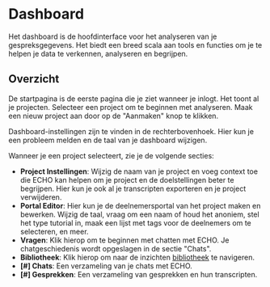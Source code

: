 # Dashboard

Het dashboard is de hoofdinterface voor het analyseren van je gespreksgegevens. Het biedt een breed scala aan tools en functies om je te helpen je data te verkennen, analyseren en begrijpen.

## Overzicht

De startpagina is de eerste pagina die je ziet wanneer je inlogt. Het toont al je projecten. Selecteer een project om te beginnen met analyseren. Maak een nieuw project aan door op de "Aanmaken" knop te klikken.

Dashboard-instellingen zijn te vinden in de rechterbovenhoek. Hier kun je een probleem melden en de taal van je dashboard wijzigen.

Wanneer je een project selecteert, zie je de volgende secties:

- **Project Instellingen**: Wijzig de naam van je project en voeg context toe die ECHO kan helpen om je project en de doelstellingen beter te begrijpen. Hier kun je ook al je transcripten exporteren en je project verwijderen.
- **Portal Editor**: Hier kun je de deelnemersportal van het project maken en bewerken. Wijzig de taal, vraag om een naam of houd het anoniem, stel het type tutorial in, maak een lijst met tags voor de deelnemers om te selecteren, en meer.
- **Vragen**: Klik hierop om te beginnen met chatten met ECHO. Je chatgeschiedenis wordt opgeslagen in de sectie "Chats".
- **Bibliotheek**: Klik hierop om naar de inzichten [bibliotheek](library) te navigeren.
- **[#] Chats**: Een verzameling van je chats met ECHO.
- **[#] Gesprekken**: Een verzameling van gesprekken en hun transcripten. 